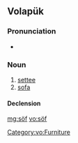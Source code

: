 {{also|sof|soef}}
==Volapük==

===Pronunciation===
* {{IPA|/søf/|lang=vo}}

===Noun===
{{vo-noun}}

# [[settee]]
# [[sofa]]

====Declension====
{{vo-decl-noun}}

[[Category:vo:Furniture]]

[[mg:söf]]
[[vo:söf]]
